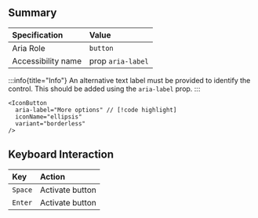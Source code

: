 ## Summary

| Specification      | Value             |
| :----------------- | :---------------- |
| Aria Role          | `button`          |
| Accessibility name | prop `aria-label` |

:::info{title="Info"}
An alternative text label must be provided to identify the control. This should be added using the `aria-label` prop.
:::

```tsx
<IconButton
  aria-label="More options" // [!code highlight]
  iconName="ellipsis"
  variant="borderless"
/>
```

## Keyboard Interaction

| Key     | Action          |
| :------ | :-------------- |
| `Space` | Activate button |
| `Enter` | Activate button |
